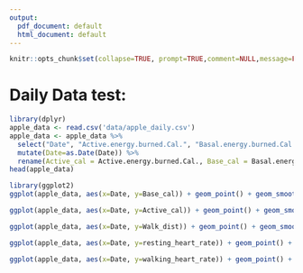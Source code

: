 ```yaml
---
output:
  pdf_document: default
  html_document: default
---
```

```r
knitr::opts_chunk$set(collapse=TRUE, prompt=TRUE,comment=NULL,message=FALSE, include=TRUE, fig.height = 4, fig.width = 6)
```

# Daily Data test:
```r
library(dplyr)
apple_data <- read.csv('data/apple_daily.csv')
apple_data <- apple_data %>% 
  select("Date", "Active.energy.burned.Cal.", "Basal.energy.burned.Cal.", "Distance.walking...running.mi.", "Resting.heart.rate.count.min.", "Walking.heart.rate.average.count.min.") %>% 
  mutate(Date=as.Date(Date)) %>% 
  rename(Active_cal = Active.energy.burned.Cal., Base_cal = Basal.energy.burned.Cal., Walk_dist = Distance.walking...running.mi., resting_heart_rate = Resting.heart.rate.count.min., walking_heart_rate = Walking.heart.rate.average.count.min.)
head(apple_data)
```
```r
library(ggplot2)
ggplot(apple_data, aes(x=Date, y=Base_cal)) + geom_point() + geom_smooth(method = lm)
```

```r
ggplot(apple_data, aes(x=Date, y=Active_cal)) + geom_point() + geom_smooth(method = lm)
```

```r
ggplot(apple_data, aes(x=Date, y=Walk_dist)) + geom_point() + geom_smooth(method = lm)
```

```r
ggplot(apple_data, aes(x=Date, y=resting_heart_rate)) + geom_point() + geom_smooth(method = lm)
```

```r
ggplot(apple_data, aes(x=Date, y=walking_heart_rate)) + geom_point() + geom_smooth(method = lm)
```



